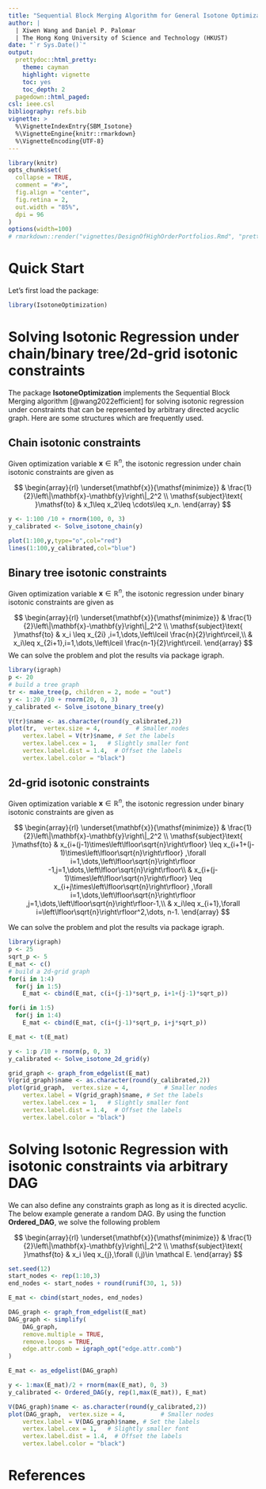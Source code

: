 ```yaml
---
title: "Sequential Block Merging Algorithm for General Isotone Optimization"
author: |
  | Xiwen Wang and Daniel P. Palomar
  | The Hong Kong University of Science and Technology (HKUST)
date: "`r Sys.Date()`"
output:
  prettydoc::html_pretty:
    theme: cayman
    highlight: vignette
    toc: yes
    toc_depth: 2
  pagedown::html_paged:
csl: ieee.csl
bibliography: refs.bib 
vignette: >
  %\VignetteIndexEntry{SBM_Isotone}
  %\VignetteEngine{knitr::rmarkdown}
  %\VignetteEncoding{UTF-8}
---
```



```r
library(knitr)
opts_chunk$set(
  collapse = TRUE,
  comment = "#>",
  fig.align = "center",
  fig.retina = 2,
  out.width = "85%",
  dpi = 96 
) 
options(width=100)
# rmarkdown::render("vignettes/DesignOfHighOrderPortfolios.Rmd", "prettydoc::html_pretty")
```

# Quick Start

Let's first load the package:

```r
library(IsotoneOptimization)
```

# Solving Isotonic Regression under chain/binary tree/2d-grid isotonic constraints

The package __IsotoneOptimization__ implements the Sequential Block Merging algorithm [@wang2022efficient] for solving isotonic regression under constraints that can be represented by arbitrary directed acyclic graph. Here are some structures which are frequently used. 

## Chain isotonic constraints

Given optimization variable $\mathbf{x}\in \mathbb{R}^n$, the isotonic regression under chain isotonic constraints are given as 

$$
\begin{array}{rl} 
\underset{\mathbf{x}}{\mathsf{minimize}} & \frac{1}{2}\left\|\mathbf{x}-\mathbf{y}\right\|_2^2 \\
\mathsf{subject}\text{ }\mathsf{to} & x_1\leq x_2\leq \cdots\leq x_n.
\end{array}
$$
```r
y <- 1:100 /10 + rnorm(100, 0, 3)
y_calibrated <- Solve_isotone_chain(y)

plot(1:100,y,type="o",col="red")
lines(1:100,y_calibrated,col="blue")
```

## Binary tree isotonic constraints

Given optimization variable $\mathbf{x}\in \mathbb{R}^n$, the isotonic regression under binary isotonic constraints are given as 

$$
\begin{array}{rl} 
\underset{\mathbf{x}}{\mathsf{minimize}} & \frac{1}{2}\left\|\mathbf{x}-\mathbf{y}\right\|_2^2 \\
\mathsf{subject}\text{ }\mathsf{to} & x_i \leq x_{2i} ,i=1,\dots,\left\lceil \frac{n}{2}\right\rceil,\\
 & x_i\leq x_{2i+1},i=1,\dots,\left\lceil \frac{n-1}{2}\right\rceil.
\end{array}
$$
We can solve the problem and plot the results via package igraph.

```r
library(igraph)
p <- 20
# build a tree graph
tr <- make_tree(p, children = 2, mode = "out")
y <- 1:20 /10 + rnorm(20, 0, 3)
y_calibrated <- Solve_isotone_binary_tree(y)

V(tr)$name <- as.character(round(y_calibrated,2))
plot(tr,  vertex.size = 4,          # Smaller nodes
    vertex.label = V(tr)$name, # Set the labels
    vertex.label.cex = 1,   # Slightly smaller font
    vertex.label.dist = 1.4,  # Offset the labels
    vertex.label.color = "black")
```

## 2d-grid isotonic constraints

Given optimization variable $\mathbf{x}\in \mathbb{R}^n$, the isotonic regression under binary isotonic constraints are given as 

$$
\begin{array}{rl} 
\underset{\mathbf{x}}{\mathsf{minimize}} & \frac{1}{2}\left\|\mathbf{x}-\mathbf{y}\right\|_2^2 \\
\mathsf{subject}\text{ }\mathsf{to} & x_{i+(j-1)\times\left\lfloor\sqrt{n}\right\rfloor} \leq x_{i+1+(j-1)\times\left\lfloor\sqrt{n}\right\rfloor} ,\forall i=1,\dots,\left\lfloor\sqrt{n}\right\rfloor -1,j=1,\dots,\left\lfloor\sqrt{n}\right\rfloor\\
 & x_{i+(j-1)\times\left\lfloor\sqrt{n}\right\rfloor} \leq x_{i+j\times\left\lfloor\sqrt{n}\right\rfloor} ,\forall i=1,\dots,\left\lfloor\sqrt{n}\right\rfloor ,j=1,\dots,\left\lfloor\sqrt{n}\right\rfloor-1,\\
 & x_i\leq x_{i+1},\forall i=\left\lfloor\sqrt{n}\right\rfloor^2,\dots, n-1.
\end{array}
$$

We can solve the problem and plot the results via package igraph.

```r
library(igraph)
p <- 25
sqrt_p <- 5
E_mat <- c()
# build a 2d-grid graph
for(i in 1:4)
  for(j in 1:5) 
    E_mat <- cbind(E_mat, c(i+(j-1)*sqrt_p, i+1+(j-1)*sqrt_p))

for(i in 1:5)
  for(j in 1:4) 
    E_mat <- cbind(E_mat, c(i+(j-1)*sqrt_p, i+j*sqrt_p))

E_mat <- t(E_mat)

y <- 1:p /10 + rnorm(p, 0, 3)
y_calibrated <- Solve_isotone_2d_grid(y)

grid_graph <- graph_from_edgelist(E_mat)
V(grid_graph)$name <- as.character(round(y_calibrated,2))
plot(grid_graph,  vertex.size = 4,          # Smaller nodes
    vertex.label = V(grid_graph)$name, # Set the labels
    vertex.label.cex = 1,   # Slightly smaller font
    vertex.label.dist = 1.4,  # Offset the labels
    vertex.label.color = "black")
```

# Solving Isotonic Regression with isotonic constraints via arbitrary DAG

We can also define any constraints graph as long as it is directed acyclic. The below example generate a random DAG. By using the function __Ordered_DAG__, we solve the following problem 

$$
\begin{array}{rl} 
\underset{\mathbf{x}}{\mathsf{minimize}} & \frac{1}{2}\left\|\mathbf{x}-\mathbf{y}\right\|_2^2 \\
\mathsf{subject}\text{ }\mathsf{to} & x_i \leq x_{j},\forall (i,j)\in \mathcal E.
\end{array}
$$

```r
set.seed(12)
start_nodes <- rep(1:10,3)
end_nodes <- start_nodes + round(runif(30, 1, 5))

E_mat <- cbind(start_nodes, end_nodes)

DAG_graph <- graph_from_edgelist(E_mat)  
DAG_graph <- simplify(
    DAG_graph,
    remove.multiple = TRUE,
    remove.loops = TRUE,
    edge.attr.comb = igraph_opt("edge.attr.comb")
)

E_mat <- as_edgelist(DAG_graph)

y <- 1:max(E_mat)/2 + rnorm(max(E_mat), 0, 3)
y_calibrated <- Ordered_DAG(y, rep(1,max(E_mat)), E_mat)

V(DAG_graph)$name <- as.character(round(y_calibrated,2))
plot(DAG_graph,  vertex.size = 4,          # Smaller nodes
    vertex.label = V(DAG_graph)$name, # Set the labels
    vertex.label.cex = 1,   # Slightly smaller font
    vertex.label.dist = 1.4,  # Offset the labels
    vertex.label.color = "black")
```



# References {-}

\setlength{\parindent}{-0.2in}
\setlength{\leftskip}{0.2in}
\setlength{\parskip}{8pt}
\noindent


